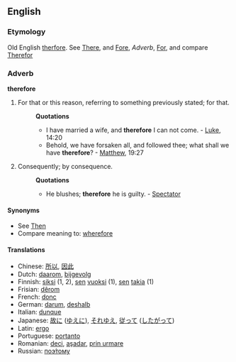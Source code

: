 ==English==
===Etymology===
Old English [[therfore]]. See [[There]], and [[Fore]], ''Adverb'', [[For]], and compare [[Therefor]]
===Adverb===
'''therefore'''
#For that or this reason, referring to something previously stated; for that.
#:'''Quotations'''
#:*I have married a wife, and '''therefore''' I can not come. - [[Luke]], 14:20
#:*Behold, we have forsaken all, and followed thee; what shall we have '''therefore'''? - [[Matthew]], 19:27
#Consequently; by consequence.
#:'''Quotations'''
#:*He blushes; '''therefore''' he is guilty. - [[Spectator]]
====Synonyms====
*See [[Then]]
*Compare meaning to: [[wherefore]]

====Translations====
*Chinese: [[所以]], [[因此]]
*Dutch: [[daarom]], [[bijgevolg]]
*Finnish: [[siksi]] (1, 2), [[se#Finnish|sen]] [[vuoksi]] (1), [[se#Finnish|sen]] [[takia]] (1)
*Frisian: [[dêrom]]
*French: [[donc]]
*German: [[darum]], [[deshalb]]
*Italian: [[dunque]]
*Japanese: [[故に]] ([[ゆえに]]), [[それゆえ]], [[従って]] ([[したがって]])
*Latin: [[ergo]]
*Portuguese: [[portanto]]
*Romanian: [[deci]], [[aşadar]], [[prin urmare]]
*Russian: [[поэтому|поэ́тому]]